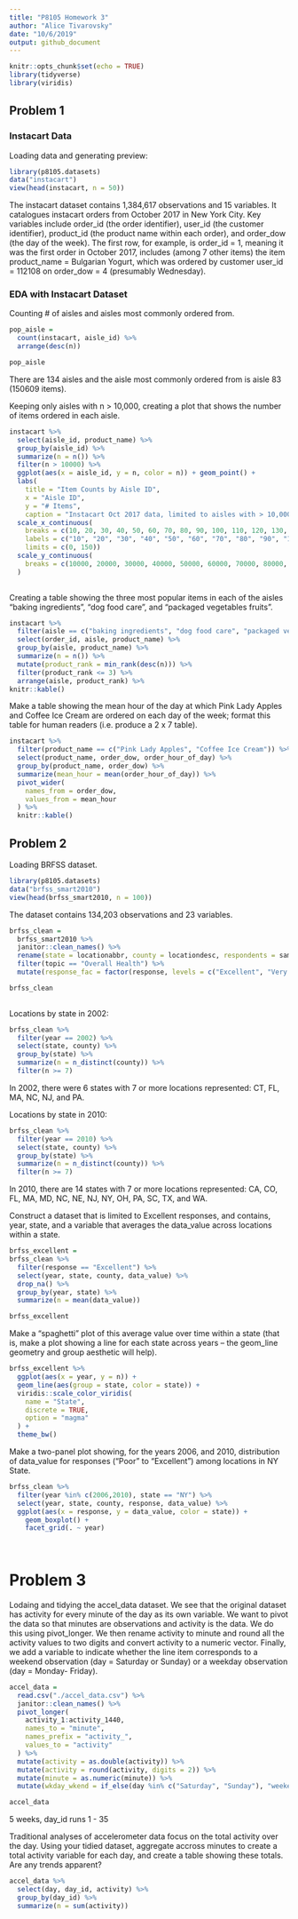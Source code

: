 ```yaml
---
title: "P8105 Homework 3"
author: "Alice Tivarovsky"
date: "10/6/2019"
output: github_document
---
```



```r
knitr::opts_chunk$set(echo = TRUE)
library(tidyverse)
library(viridis)
```

## Problem 1

### Instacart Data

Loading data and generating preview: 
```r
library(p8105.datasets)
data("instacart")
view(head(instacart, n = 50))
```


The instacart dataset contains 1,384,617 observations and 15 variables. It catalogues instacart orders from October 2017 in New York City. Key variables include order_id (the order identifier), user_id (the customer identifier), product_id (the product name within each order), and order_dow (the day of the week). The first row, for example, is order_id = 1, meaning it was the first order in October 2017, includes (among 7 other items) the item product_name = Bulgarian Yogurt, which was ordered by customer user_id = 112108 on order_dow = 4 (presumably Wednesday). 

### EDA with Instacart Dataset

Counting # of aisles and aisles most commonly ordered from. 
```r
pop_aisle = 
  count(instacart, aisle_id) %>% 
  arrange(desc(n))

pop_aisle
```

There are 134 aisles and the aisle most commonly ordered from is aisle 83 (150609 items). 

Keeping only aisles with n > 10,000, creating a plot that shows the number of items ordered in each aisle. 

```r

instacart %>% 
  select(aisle_id, product_name) %>% 
  group_by(aisle_id) %>% 
  summarize(n = n()) %>% 
  filter(n > 10000) %>% 
  ggplot(aes(x = aisle_id, y = n, color = n)) + geom_point() + 
  labs(
    title = "Item Counts by Aisle ID",
    x = "Aisle ID",
    y = "# Items",
    caption = "Instacart Oct 2017 data, limited to aisles with > 10,000 items") +
  scale_x_continuous(
    breaks = c(10, 20, 30, 40, 50, 60, 70, 80, 90, 100, 110, 120, 130, 140, 150), 
    labels = c("10", "20", "30", "40", "50", "60", "70", "80", "90", "100", "110", "120", "130", "140", "150"),
    limits = c(0, 150))
  scale_y_continuous(
    breaks = c(10000, 20000, 30000, 40000, 50000, 60000, 70000, 80000, 90000, 100000, 110000, 120000, 130000, 140000, 150000)
  )
 
```

Creating a table showing the three most popular items in each of the aisles “baking ingredients”, “dog food care”, and “packaged vegetables fruits”. 

```r
instacart %>% 
  filter(aisle == c("baking ingredients", "dog food care", "packaged vegetables fruits")) %>% 
  select(order_id, aisle, product_name) %>% 
  group_by(aisle, product_name) %>% 
  summarize(n = n()) %>% 
  mutate(product_rank = min_rank(desc(n))) %>% 
  filter(product_rank <= 3) %>% 
  arrange(aisle, product_rank) %>% 
knitr::kable()
```


Make a table showing the mean hour of the day at which Pink Lady Apples and Coffee Ice Cream are ordered on each day of the week; format this table for human readers (i.e. produce a 2 x 7 table).

```r
instacart %>% 
  filter(product_name == c("Pink Lady Apples", "Coffee Ice Cream")) %>% 
  select(product_name, order_dow, order_hour_of_day) %>% 
  group_by(product_name, order_dow) %>% 
  summarize(mean_hour = mean(order_hour_of_day)) %>% 
  pivot_wider(
    names_from = order_dow,
    values_from = mean_hour
  ) %>% 
  knitr::kable()
```



## Problem 2


Loading BRFSS dataset. 
```r
library(p8105.datasets)
data("brfss_smart2010")
view(head(brfss_smart2010, n = 100))
```

The dataset contains 134,203 observations and 23 variables. 

```r
brfss_clean = 
  brfss_smart2010 %>% 
  janitor::clean_names() %>% 
  rename(state = locationabbr, county = locationdesc, respondents = sample_size) %>%
  filter(topic == "Overall Health") %>% 
  mutate(response_fac = factor(response, levels = c("Excellent", "Very good", "Good", "Fair", "Poor"))) 

brfss_clean
  
```

Locations by state in 2002: 
```r
brfss_clean %>% 
  filter(year == 2002) %>% 
  select(state, county) %>% 
  group_by(state) %>% 
  summarize(n = n_distinct(county)) %>% 
  filter(n >= 7)

```
In 2002, there were 6 states with 7 or more locations represented: CT, FL, MA, NC, NJ, and PA. 

Locations by state in 2010: 
```r
brfss_clean %>% 
  filter(year == 2010) %>% 
  select(state, county) %>% 
  group_by(state) %>% 
  summarize(n = n_distinct(county)) %>% 
  filter(n >= 7)
```

In 2010, there are 14 states with 7 or more locations represented: CA, CO, FL, MA, MD, NC, NE, NJ, NY, OH, PA, SC, TX, and WA. 

Construct a dataset that is limited to Excellent responses, and contains, year, state, and a variable that averages the data_value across locations within a state. 

```r
brfss_excellent = 
brfss_clean %>% 
  filter(response == "Excellent") %>% 
  select(year, state, county, data_value) %>% 
  drop_na() %>% 
  group_by(year, state) %>% 
  summarize(n = mean(data_value))

brfss_excellent
```
 
Make a “spaghetti” plot of this average value over time within a state (that is, make a plot showing a line for each state across years – the geom_line geometry and group aesthetic will help).

```r
brfss_excellent %>% 
  ggplot(aes(x = year, y = n)) + 
  geom_line(aes(group = state, color = state)) +
  viridis::scale_color_viridis(
    name = "State", 
    discrete = TRUE, 
    option = "magma"
  ) + 
  theme_bw()
```

Make a two-panel plot showing, for the years 2006, and 2010, distribution of data_value for responses (“Poor” to “Excellent”) among locations in NY State.

```r
brfss_clean %>% 
  filter(year %in% c(2006,2010), state == "NY") %>% 
  select(year, state, county, response, data_value) %>% 
  ggplot(aes(x = response, y = data_value, color = state)) + 
    geom_boxplot() + 
    facet_grid(. ~ year)
  
  
```
 
 
# Problem 3

Lodaing and tidying the accel_data dataset. We see that the original dataset has activity for every minute of the day as its own variable. We want to pivot the data so that minutes are observations and activity is the data. We do this using pivot_longer. We then rename activity to minute and round all the activity values to two digits and convert activity to a numeric vector. Finally, we add a variable to indicate whether the line item corresponds to a weekend observation (day = Saturday or Sunday) or a weekday observation (day = Monday- Friday).

```r
accel_data = 
  read.csv("./accel_data.csv") %>% 
  janitor::clean_names() %>% 
  pivot_longer(
    activity_1:activity_1440,
    names_to = "minute",
    names_prefix = "activity_",
    values_to = "activity"
  ) %>% 
  mutate(activity = as.double(activity)) %>% 
  mutate(activity = round(activity, digits = 2)) %>% 
  mutate(minute = as.numeric(minute)) %>% 
  mutate(wkday_wkend = if_else(day %in% c("Saturday", "Sunday"), "weekend", "weekday"))

accel_data
```

5 weeks, day_id runs 1 - 35


Traditional analyses of accelerometer data focus on the total activity over the day. Using your tidied dataset, aggregate accross minutes to create a total activity variable for each day, and create a table showing these totals. Are any trends apparent?

```r
accel_data %>% 
  select(day, day_id, activity) %>% 
  group_by(day_id) %>% 
  summarize(n = sum(activity))
```


 

